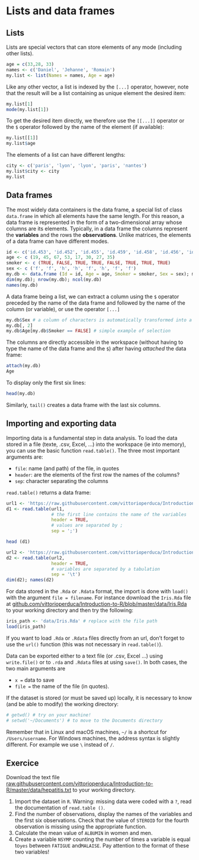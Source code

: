 # Lists and data frames

## Lists

Lists are special vectors that can store elements of any mode (including other lists). 

```r
age = c(33,28, 33)
names <- c('Daniel', 'Jehanne', 'Romain')
my.list <- list(Names = names, Age = age)
```

Like any other vector, a list is indexed by the `[...]` operator, however, note that the result will be a list containing as unique element the desired item:

```r
my.list[1]
mode(my.list[1])
```

To get the desired item directly, we therefore use the `[[...]]` operator or the `$` operator followed by the name of the element (if available):

```r
my.list[[1]]
my.list$age
```

The elements of a list can have different lengths:
```r
city <- c('paris', 'lyon', 'lyon', 'paris', 'nantes')
my.list$city <- city
my.list
```


## Data frames

The most widely data containers is the data frame, a special list of class `data.frame` in which all elements have the same length. For this reason, a data frame is represented in the form of a two-dimensional array whose columns are its elements. Typically, in a data frame the columns represent the __variables__ and the rows the __observations__. Unlike matrices, the elements of a data frame can have different modes.

```r
id <- c('id.453', 'id.452', 'id.455', 'id.459', 'id.458', 'id.456', 'id.450', 'id. 451')
age <- c (19, 45, 67, 53, 17, 30, 27, 35)
smoker <- c (TRUE, FALSE, TRUE, TRUE, FALSE, TRUE, TRUE, TRUE)
sex <- c ('f', 'f', 'h', 'h', 'f', 'h', 'f', 'f')
my.db <- data.frame (Id = id, Age = age, Smoker = smoker, Sex = sex); my.db
dim(my.db); nrow(my.db); ncol(my.db)
names(my.db)
```

A data frame being a list, we can extract a column using the `$` operator preceded by the name of the data frame and followed by the name of the column (or variable), or use the operator `[...]`

```r
my.db$Sex # a column of characters is automatically transformed into a factor
my.db[, 2]
my.db$Age[my.db$Smoker == FALSE] # simple example of selection
```

The columns are directly accessible in the workspace (without having to type the name of the data frame and the `$`) after having _attached_ the data frame:

```r
attach(my.db)
Age
```

To display only the first six lines:
```r
head(my.db)
```

Similarly, `tail()` creates a data frame with the last six columns.


## Importing and exporting data

Importing data is a fundamental step in data analysis. To load the data stored in a file (texte, .csv, Excel, ...) into the workspace (ie into memory), you can use the basic function `read.table()`. The three most important arguments are:

- `file`: name (and path) of the file, in quotes
- `header`: are the elements of the first row the names of the columns?
- `sep`: character separating the columns

`read.table()` returns a data frame:

```r
url1 <- 'https://raw.githubusercontent.com/vittorioperduca/Introduction-to-R/master/data/iris.txt'
d1 <- read.table(url1,
                 # the first line contains the name of the variables
                 header = TRUE,
                 # values are separated by ;
                 sep = ';') 

head (d1)

url2 <- 'https://raw.githubusercontent.com/vittorioperduca/Introduction-to-R/master/data/heart.txt'
d2 <- read.table(url2,
                 header = TRUE,
                 # variables are separated by a tabulation
                 sep = '\t') 
dim(d2); names(d2)
```

For data stored in the `.Rda` or `.Rdata` format, the import is done with `load()` with the argument `file = filename`. For instance download the `Iris.Rda` file at [github.com/vittorioperduca/Introduction-to-R/blob/master/data/Iris.Rda](https://github.com/vittorioperduca/Introduction-to-R/blob/master/data/Iris.Rda) to your working directory and then try the following:

```r
iris_path <- 'data/Iris.Rda' # replace with the file path
load(iris_path)
```


If you want to load `.Rda` or `.Rdata` files directly from an url, don't forget to use the `url()` function (this was not necessary in `read.table()`).

Data can be exported either to a text file (or .csv, Excel ...) using `write.file()` or to `.rda` and `.Rdata` files at using `save()`. In both cases, the two main arguments are 

- `x =` data to save 
- `file =` the name of the file (in quotes).

If the dataset is stored (or must be saved up) locally, it is necessary to know (and be able to modify) the working directory:

```r
# getwd() # try on your machine!
# setwd('~/Documents') # to move to the Documents directory
```

Remember that in Linux and macOS machines, `~/` is a shortcut for `/Users/username`. For Windows machines, the address syntax is slightly different. For example we use `\` instead of `/`.

## Exercice

Download the text file [raw.githubusercontent.com/vittorioperduca/Introduction-to-R/master/data/hepatitis.txt](https://raw.githubusercontent.com/vittorioperduca/Introduction-to-R/master/data/hepatitis.txt) to your working directory.

1. Import the dataset in `R`. Warning: missing data were coded with a `?`, read the documentation of `read.table ()`.
2. Find the number of observations, display the names of the variables and the first six observations. Check that the value of `STEROID` for the fourth observation is missing using the appropriate function.
3. Calculate the mean value of `ALBUMIN` in women and men.
4. Create a variable `NSYMP` counting the number of times a variable is equal to` yes` between `FATIGUE` and` MALAISE`. Pay attention to the format of these two variables!
